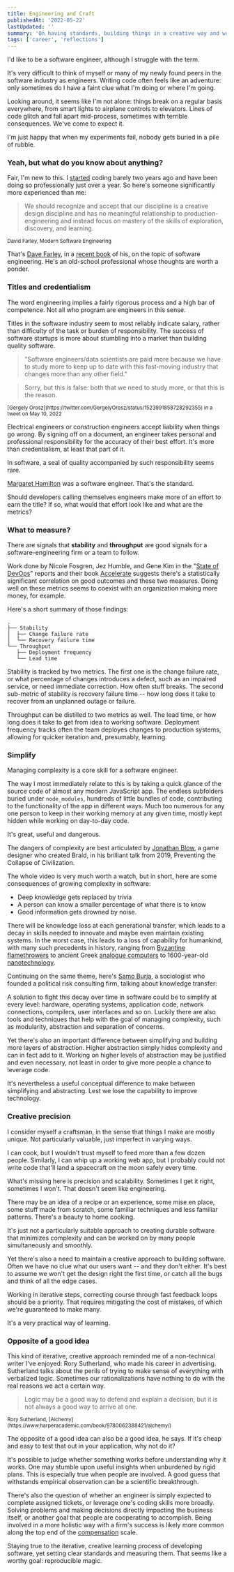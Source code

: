 ```yaml
---
title: Engineering and Craft
publishedAt: '2022-05-22'
lastUpdated: ''
summary: 'On having standards, building things in a creative way and writing code for fun.'
tags: ['career', 'reflections']
---
```


I'd like to be a software engineer, although I struggle with the term.

It's very difficult to think of myself or many of my newly found peers
in the software industry as engineers. Writing code often feels like
an adventure: only sometimes do I have a faint clue what I'm doing
or where I'm going.

Looking around, it seems like I'm not alone: things break on a regular basis
everywhere, from smart lights to airplane controls to elevators.
Lines of code glitch and fall apart mid-process, sometimes with terrible consequences.
We've come to expect it.

I'm just happy that when my experiments fail, nobody gets buried in a pile of rubble.

### Yeah, but what do you know about anything?

Fair, I'm new to this. I [started](/blog/switching-lanes) coding barely two years ago and
have been doing so professionally just over a year. So here's someone significantly more
experienced than me:

> We should recognize and accept that our discipline is a creative design discipline
> and has no meaningful relationship to production-engineering and instead focus on
> mastery of the skills of exploration, discovery, and learning.

<small>David Farley, Modern Software Engineering</small>

That's [Dave Farley](https://twitter.com/davefarley77),
in a [recent book](https://www.davefarley.net/?p=352) of his, on the topic of software engineering.
He's an old-school professional whose thoughts are worth a ponder.

### Titles and credentialism

The word engineering implies a fairly rigorous process and a high bar of competence.
Not all who program are engineers in this sense.

Titles in the software industry seem to most reliably indicate salary, rather than difficulty of
the task or burden of responsibility. The success of software startups is more about stumbling
into a market than building quality software.

> "Software engineers/data scientists are paid more because
> we have to study more to keep up to date with this fast-moving industry
> that changes more than any other field."

> Sorry, but this is false: both that we need to study more,
> or that this is the reason.

<small>
  [Gergely Orosz](https://twitter.com/GergelyOrosz/status/1523991858728292355) in a tweet
  on May 10, 2022
</small>

Electrical engineers or construction engineers accept liability when things go wrong.
By signing off on a document, an engineer takes personal and professional responsibility
for the accuracy of their best effort. It's more than credentialism, at least that part of it.

In software, a seal of quality accompanied by such responsibility seems rare.

[Margaret Hamilton](https://www.smithsonianmag.com/smithsonian-institution/margaret-hamilton-led-nasa-software-team-landed-astronauts-moon-180971575/)
was a software engineer. That's the standard.

Should developers calling themselves engineers make more of an effort to earn the title?
If so, what would that effort look like and what are the metrics?

### What to measure?

There are signals that **stability** and **throughput** are good signals for a software-engineering
firm or a team to follow.

Work done by Nicole Fosgren, Jez Humble, and Gene Kim in the "[State of DevOps](https://cloud.google.com/devops/)"
reports and their book [Accelerate](https://itrevolution.com/book/accelerate/) suggests there's a statistically
significant correlation on good outcomes and these two measures. Doing well on these metrics seems to
coexist with an organization making more money, for example.

Here's a short summary of those findings:

```plain
.
├── Stability
│  ├── Change failure rate
│  └── Recovery failure time
└── Throughput
   ├── Deployment frequency
   └── Lead time
```

Stability is tracked by two metrics. The first one is the change failure rate, or what percentage of changes introduces a defect,
such as an impaired service, or need immediate correction. How often stuff breaks. The second sub-metric of stability is
recovery failure time -- how long does it take to recover from an unplanned outage or failure.

Throughput can be distilled to two metrics as well. The lead time, or how long does it take to get
from idea to working software. Deployment frequency tracks often the team deployes changes to production systems,
allowing for quicker iteration and, presumably, learning.

### Simplify

Managing complexity is a core skill for a software engineer.

The way I most immediately relate to this is by taking a quick glance of the source code of almost any modern JavaScript app.
The endless subfolders buried under `node_modules`, hundreds of little bundles of code, contributing
to the functionality of the app in different ways. Much too numerous for any one person to keep in their
working memory at any given time, mostly kept hidden while working on day-to-day code.

It's great, useful and dangerous.

The dangers of complexity are best articulated by [Jonathan Blow](https://twitter.com/Jonathan_Blow),
a game designer who created Braid, in his brilliant talk from 2019, Preventing the Collapse of Civilization.

<YTPlayer url="https://www.youtube.com/watch?v=pW-SOdj4Kkk" />

The whole video is very much worth a watch, but in short, here are some consequences of growing complexity in software:

- Deep knowledge gets replaced by trivia
- A person can know a smaller percentage of what there is to know
- Good information gets drowned by noise.

There will be knowledge loss at each generational transfer, which leads to a decay in skills
needed to innovate and maybe even maintain existing systems. In the worst case,
this leads to a loss of capability for humankind, with many such precedents in history,
ranging from [Byzantine flamethrowers](https://en.wikipedia.org/wiki/Greek_fire)
to ancient Greek [analogue computers](https://en.wikipedia.org/wiki/Antikythera_mechanism)
to 1600-year-old [nanotechnology](https://www.smithsonianmag.com/history/this-1600-year-old-goblet-shows-that-the-romans-were-nanotechnology-pioneers-787224/).

Continuing on the same theme, here's [Samo Burja](https://twitter.com/SamoBurja),
a sociologist who founded a political risk consulting firm, talking about knowledge transfer:

<YTPlayer url="https://www.youtube.com/watch?v=OiNmTVThNEY" />

A solution to fight this decay over time in software could be to simplify at every level:
hardware, operating systems, application code, network connections, compilers, user interfaces and so on.
Luckily there are also tools and techniques that help with the goal of managing complexity, such as modularity,
abstraction and separation of concerns.

Yet there's also an important difference between simplifying and building more layers of abstraction.
Higher abstraction simply hides complexity and can in fact add to it. Working on higher levels of abstraction
may be justified and even necessary, not least in order to give more people a chance to leverage code.

It's nevertheless a useful conceptual difference to make between simplifying and abstracting.
Lest we lose the capability to improve technology.

### Creative precision

I consider myself a craftsman, in the sense that things I make are mostly unique. Not
particularly valuable, just imperfect in varying ways.

I can cook, but I wouldn't trust myself to feed more than a few dozen people. Similarly,
I can whip up a working web app, but I probably could not write code that'll land a spacecraft
on the moon safely every time.

What's missing here is precision and scalability. Sometimes I get it right, sometimes I won't.
That doesn't seem like engineering.

There may be an idea of a recipe or an experience, some mise en place, some stuff made from scratch,
some familiar techniques and less familiar patterns. There's a beauty to home cooking.

It's just not a particularly suitable approach to creating durable software that minimizes
complexity and can be worked on by many people simultaneously and smoothly.

Yet there's also a need to maintain a creative approach to building software. Often we have no clue
what our users want -- and they don't either. It's best to assume we won't get the design right
the first time, or catch all the bugs and think of all the edge cases.

Working in iterative steps, correcting course through fast feedback loops should be a priority.
That requires mitigating the cost of mistakes, of which we're guaranteed to make many.

It's a very practical way of learning.

### Opposite of a good idea

This kind of iterative, creative approach reminded me of a non-technical writer I've enjoyed:
Rory Sutherland, who made his career in advertising. Sutherland talks about the perils of trying to
make sense of everything with verbalized logic. Sometimes our rationalizations
have nothing to do with the real reasons we act a certain way.

> Logic may be a good way to defend and explain a decision,
> but it is not always a good way to arrive at one.

<small>
  Rory Sutherland, [Alchemy](https://www.harperacademic.com/book/9780062388421/alchemy/)
</small>

The opposite of a good idea can also be a good idea, he says. If it's cheap and easy to
test that out in your application, why not do it?

It's possible to judge whether something works before understanding
why it works. One may stumble upon useful insights when unburdened by rigid plans.
This is especially true when people are involved. A good guess that withstands
empirical observation can be a scientific breakthrough.

There's also the question of whether an engineer is simply expected to complete assigned tickets,
or leverage one's coding skills more broadly. Solving problems and making decisions directly impacting
the business itself, or another goal that people are cooperating to accomplish. Being involved
in a more holistic way with a firm's success is likely more common along the top end of the
[compensation](https://blog.pragmaticengineer.com/what-silicon-valley-gets-right-on-software-engineers/) scale.

Staying true to the iterative, creative learning process of developing software,
yet setting clear standards and measuring them. That seems like a worthy goal:
reproducible magic.

